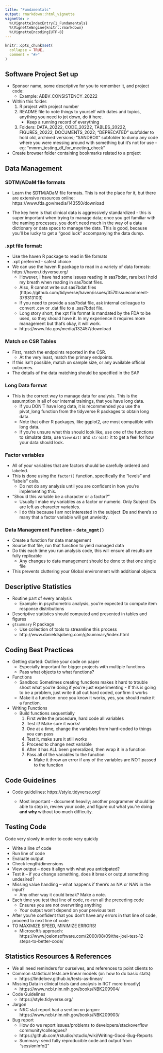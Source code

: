 ```yaml
---
title: "Fundamentals"
output: rmarkdown::html_vignette
vignette: >
  %\VignetteIndexEntry{1_Fundamentals}
  %\VignetteEngine{knitr::rmarkdown}
  %\VignetteEncoding{UTF-8}
---
```


```r
knitr::opts_chunk$set(
  collapse = TRUE,
  comment = "#>"
)
```

## Software Project Set up 

* Sponsor name, some descriptive for you to remember it, and project code:
  + Example: ABBV_CONSISTENCY_20222 

* Within this folder:
    1. R project with project number
    2. README file to note things to yourself with dates and topics, anything you need to jot down, do it here. 
        * Keep a running record of everything
  
    3. Folders: DATA_20222, CODE_20222, TABLES_20222, FIGURES_20222, DOCUMENTS_2022; “DEPRECATED” subfolder to hold old, archived versions; “SANDBOX” subfolder to dump any code where you were messing around with something but it’s not for use - eg: “mmrm_testing_df_for_meeting_check”


* Create browser folder containing bookmarks related to a project


## Data Management

### SDTM/ADaM file formats
* Learn the SDTM/ADaM file formats. This is not the place for it, but there are extensive resources online: https://www.fda.gov/media/143550/download

* The key here is that clinical data is aggressively standardized - this is super important when trying to manage data; once you get familiar with the naming processes, you don’t need much in the way of a data dictionary or data specs to manage the data. This is good, because you’ll be lucky to get a “good luck” accompanying the data dump. 

### .xpt file format:
* Use the haven R package to read in file formats
* .xpt preferred - safest choice
* We can use the haven R package to read in a variety of data formats: https://haven.tidyverse.org/ 
  * However, I have had some issues reading in sas7bdat, rare but i hold my breath when reading in sas7bdat files. 
  * Also, R cannot write out sas7bdat files (https://github.com/tidyverse/haven/issues/357#issuecomment-376313103) 
  * If you need to provide a sas7bdat file, ask internal colleague to convert .csv or .dat file to a .sas7bdat file. 
  *  Long story short, the xpt file format is mandated by the FDA to be used, so they should have it. In my experience it requires more management but that’s okay, it will work. 
    * https://www.fda.gov/media/132457/download


### Match on CSR Tables
* First, match the endpoints reported in the CSR. 
  * At the very least, match the primary endpoints. 
* If this isn’t possible, match on sample size, or any available official outcomes.
* The details of the data matching should be specified in the SAP 


### Long Data format
* This is the correct way to manage data for analysis. This is the assumption in all of our internal trainings, that you have long data. 
  * If you DON’T have long data, it is recommended you use the pivot_long function from the tidyverse R packages to obtain long data. 
  * Note that other R packages, like ggplot2, are most compatible with long data. 
  * If you’re unsure what this should look like, use one of the functions to simulate data, use `View(dat)` and `str(dat)` it to get a feel for how your data should look. 


### Factor variables
* All of your variables that are factors should be carefully ordered and labeled. 
* This is done using the `factor()` function, specifically the “levels” and “labels” calls. 
  * Do not do any analysis until you are confident in how you’re implementing this. 
* "Should this variable be a character or a factor?"
  * Usually I make my variables as a factor or numeric. Only Subject IDs are  left as character variables.
  * I do this because I am not interested in the subject IDs and there’s so many that a factor variable will get unwieldy. 


### Data Management Function - `data_mgmt()`
* Create a function for data management
* Source that file, run that function to yield managed data
* Do this each time you run analysis code, this will ensure all results are fully replicable
  * Any changes to data management should be done to that one single file
* This prevents cluttering your Global environment with additional objects


## Descriptive Statistics
* Routine part of every analysis
  * Example: in psychometric analysis, you're expected to compute item response distributions
* Descriptive statistics should computed and presented in tables and figures
* `gtsummary` R package
  * Use collection of tools to streamline this process
  * http://www.danieldsjoberg.com/gtsummary/index.html



## Coding Best Practices
* Getting started: Outline your code on paper
  * Especially important for bigger projects with multiple functions
  * Pass what objects to what functions?
* Functions
  * Sandbox: Sometimes creating functions makes it hard to trouble shoot what you’re doing if you’re just experimenting - If this is going to be a problem, just write it all out hard coded, confirm it works
  * Make it a function: once you know it works, yes, you should make it a function. 
* Writing Functions
  * Build functions sequentially
    1. First write the procedure, hard code all variables
    2. Test it! Make sure it works!
    3. One at a time, change the variables from hard-coded to things you can pass
    4. Test it, make sure it still works
    5. Proceed to change next variable
    6. After it has ALL been generalized, then wrap it in a function
    7. Pass all of the variables to the function
        * Make it throw an error if any of the variables are NOT passed to the function



## Code Guidelines
* Code guidelines: https://style.tidyverse.org/

  * Most important - document heavily; another programmer should be able to step in, review your code, and figure out what you’re doing **and why ** without too much difficulty. 




## Testing Code
Code very slowly in order to code very quickly

* Write a line of code
* Run line of code
* Evaluate output
* Check length/dimensions
* View output – does it align with what you anticipated?
* Test it – if you change something, does it break or output something undesired?
* Missing value handling – what happens if there’s an NA or NAN in the input? 
  * Any other way it could break? Make a note. 
* Each time you test that line of code, re-run all the preceding code 
  * Ensures you are not overwriting anything
  * Your output won’t depend on your previous test
* After you’re confident that you don’t have any errors in that line of code, proceed to next line of code
* TO MAXIMIZE SPEED, MINIMIZE ERRORS!
    * Microsoft’s approach: https://www.joelonsoftware.com/2000/08/09/the-joel-test-12-steps-to-better-code/




## Statistics Resources & References

* We all need reminders for ourselves, and references to point clients to 
* Common statistical tests are linear models (or: how to do basic stats)
  * https://lindeloev.github.io/tests-as-linear/ 
* Missing Data in clinical trials (and analysis in RCT more broadly)
  * https://www.ncbi.nlm.nih.gov/books/NBK209904/
* Code Guidelines
  * https://style.tidyverse.org/
* Jargon
  * NRC stat report had a section on jargon: https://www.ncbi.nlm.nih.gov/books/NBK209903/
* Bug report
  * How do we report issues/problems to developers/stackoverflow community/colleagues?
  * https://github.com/rstudio/rstudio/wiki/Writing-Good-Bug-Reports
  * Summary: send fully reproducible code and output from “sessionInfo()”
